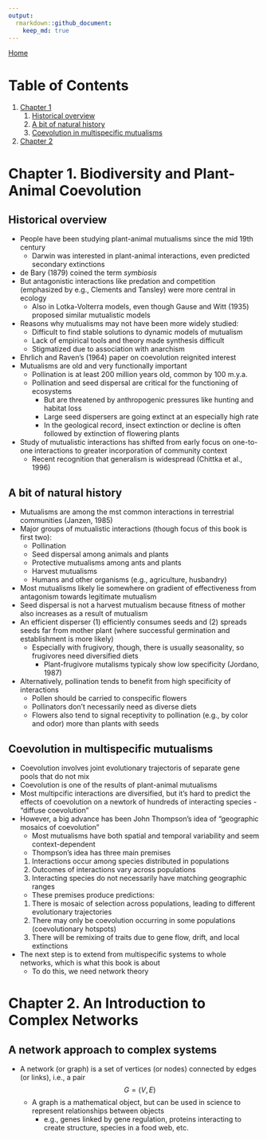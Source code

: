 ```yaml
---
output:  
  rmarkdown::github_document:
    keep_md: true
---
```


[Home](index.md)

# Table of Contents
1. [Chapter 1](#1)
    1. [Historical overview](#1.1)
    2. [A bit of natural history](#1.2)
    3. [Coevolution in multispecific mutualisms](#1.3)
2. [Chapter 2](#2)



# Chapter 1. Biodiversity and Plant-Animal Coevolution <a name="1"></a>

## Historical overview <a name="1.1"></a>

- People have been studying plant-animal mutualisms since the mid 19th century
  - Darwin was interested in plant-animal interactions, even predicted secondary extinctions
- de Bary (1879) coined the term *symbiosis*
- But antagonistic interactions like predation and competition (emphasized by e.g., Clements and Tansley) were more central in ecology 
  - Also in Lotka-Volterra models, even though Gause and Witt (1935) proposed similar mutualistic models
- Reasons why mutualisms may not have been more widely studied:
  - Difficult to find stable solutions to dynamic models of mutualism
  - Lack of empirical tools and theory made synthesis difficult
  - Stigmatized due to association with anarchism
- Ehrlich and Raven's (1964) paper on coevolution reignited interest
- Mutualisms are old and very functionally important
  - Pollination is at least 200 million years old, common by 100 m.y.a.
  - Pollination and seed dispersal are critical for the functioning of ecosystems
    - But are threatened by anthropogenic pressures like hunting and habitat loss
    - Large seed dispersers are going extinct at an especially high rate
    - In the geological record, insect extinction or decline is often followed by extinction of flowering plants
- Study of mutualistic interactions has shifted from early focus on one-to-one interactions to greater incorporation of community context
  - Recent recognition that generalism is widespread (Chittka et al., 1996)

## A bit of natural history <a name="1.2"></a>

- Mutualisms are among the mst common interactions in terrestrial communities (Janzen, 1985)
- Major groups of mutualistic interactions (though focus of this book is first two):
    - Pollination
    - Seed dispersal among animals and plants
    - Protective mutualisms among ants and plants
    - Harvest mutualisms
    - Humans and other organisms (e.g., agriculture, husbandry)
- Most mutualisms likely lie somewhere on gradient of effectiveness from antagonism towards legitimate mutualism
- Seed dispersal is not a harvest mutualism because fitness of mother also increases as a result of mutualism
- An efficient disperser (1) efficiently consumes seeds and (2) spreads seeds far from mother plant (where successful germination and establishment is more likely)
    - Especially with frugivory, though, there is usually seasonality, so frugivores need diversified diets
        - Plant-frugivore mutalisms typicaly show low specificity (Jordano, 1987)  
- Alternatively, pollination tends to benefit from high specificity of interactions
    - Pollen should be carried to conspecific flowers
    - Pollinators don't necessarily need as diverse diets
    - Flowers also tend to signal receptivity to pollination (e.g., by color and odor) more than plants with seeds

## Coevolution in multispecific mutualisms <a name="1.3"></a>

- Coevolution involves joint evolutionary trajectoris of separate gene pools that do not mix
- Coevolution is one of the results of plant-animal mutualisms
- Most multipcific interactions are diversified, but it's hard to predict the effects of coevolution on a newtork of hundreds of interacting species - "diffuse coevolution"
- However, a big advance has been John Thompson's idea of "geographic mosaics of coevolution"
    - Most mutualisms have both spatial and temporal variability and seem context-dependent
    - Thompson's idea has three main premises  
    (1) Interactions occur among species distributed in populations  
    (2) Outcomes of interactions vary across populations  
    (3) Interacting species do not necessarily have matching geographic ranges  
    - These premises produce predictions:  
    (1) There is mosaic of selection across populations, leading to different evolutionary trajectories  
    (2) There may only be coevolution occurring in some populations (coevolutionary hotspots)  
    (3) There will be remixing of traits due to gene flow, drift, and local extinctions  
- The next step is to extend from multispecific systems to whole networks, which is what this book is about
    - To do this, we need network theory  


# Chapter 2. An Introduction to Complex Networks <a name="2"></a>

## A network approach to complex systems <a name="2.1"></a>

- A network (or graph) is a set of vertices (or nodes) connected by edges (or links), i.e., a pair $$G = (V, E)$$ 
    - A graph is a mathematical object, but can be used in science to represent relationships between objects
        - e.g., genes linked by gene regulation, proteins interacting to create structure, species in a food web, etc.  


